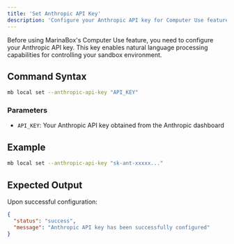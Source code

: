 ```yaml
---
title: 'Set Anthropic API Key'
description: 'Configure your Anthropic API key for Computer Use feature'
---
```


Before using MarinaBox's Computer Use feature, you need to configure your Anthropic API key. This key enables natural language processing capabilities for controlling your sandbox environment.

## Command Syntax

```bash
mb local set --anthropic-api-key "API_KEY"
```

### Parameters
- `API_KEY`: Your Anthropic API key obtained from the Anthropic dashboard

## Example

```bash
mb local set --anthropic-api-key "sk-ant-xxxxx..."
```

## Expected Output

Upon successful configuration:
```json
{
  "status": "success",
  "message": "Anthropic API key has been successfully configured"
}
```
